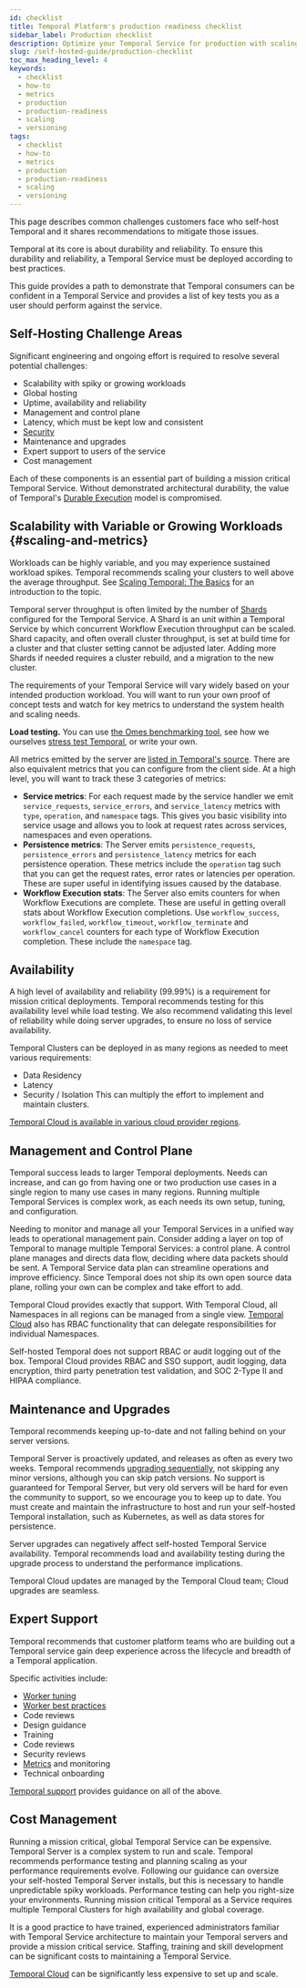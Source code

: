 ```yaml
---
id: checklist
title: Temporal Platform's production readiness checklist
sidebar_label: Production checklist
description: Optimize your Temporal Service for production with scaling, metrics, load testing, and effective workflow versioning techniques. Ensure robust performance and future-proof your workflows.
slug: /self-hosted-guide/production-checklist
toc_max_heading_level: 4
keywords:
  - checklist
  - how-to
  - metrics
  - production
  - production-readiness
  - scaling
  - versioning
tags:
  - checklist
  - how-to
  - metrics
  - production
  - production-readiness
  - scaling
  - versioning
---
```


This page describes common challenges customers face who self-host Temporal and it shares recommendations to mitigate those issues.

Temporal at its core is about durability and reliability.
To ensure this durability and reliability, a Temporal Service must be deployed according to best practices.

This guide provides a path to demonstrate that Temporal consumers can be confident in a Temporal Service and provides a list of key tests you as a user should perform against the service.

## Self-Hosting Challenge Areas

Significant engineering and ongoing effort is required to resolve several potential challenges:

- Scalability with spiky or growing workloads
- Global hosting
- Uptime, availability and reliability
- Management and control plane
- Latency, which must be kept low and consistent
- [Security](/self-hosted-guide/security)
- Maintenance and upgrades
- Expert support to users of the service
- Cost management

Each of these components is an essential part of building a mission critical Temporal Service.
Without demonstrated architectural durability, the value of Temporal's [Durable Execution](https://temporal.io/how-it-works) model is compromised.

## Scalability with Variable or Growing Workloads {#scaling-and-metrics}

Workloads can be highly variable, and you may experience sustained workload spikes.
Temporal recommends scaling your clusters to well above the average throughput.
See [Scaling Temporal: The Basics](https://temporal.io/blog/scaling-temporal-the-basics) for an introduction to the topic.

Temporal server throughput is often limited by the number of [Shards](/clusters#history-shard) configured for the Temporal Service.
A Shard is an unit within a Temporal Service by which concurrent Workflow Execution throughput can be scaled.
Shard capacity, and often overall cluster throughput, is set at build time for a cluster and that cluster setting cannot be adjusted later.
Adding more Shards if needed requires a cluster rebuild, and a migration to the new cluster.

The requirements of your Temporal Service will vary widely based on your intended production workload.
You will want to run your own proof of concept tests and watch for key metrics to understand the system health and scaling needs.

**Load testing.** You can use [the Omes benchmarking tool](https://github.com/temporalio/omes/), see how we ourselves [stress test Temporal](https://temporal.io/blog/temporal-deep-dive-stress-testing/), or write your own.

All metrics emitted by the server are [listed in Temporal's source](https://github.com/temporalio/temporal/blob/main/common/metrics/defs.go).
There are also equivalent metrics that you can configure from the client side.
At a high level, you will want to track these 3 categories of metrics:

- **Service metrics**: For each request made by the service handler we emit `service_requests`, `service_errors`, and `service_latency` metrics with `type`, `operation`, and `namespace` tags.
  This gives you basic visibility into service usage and allows you to look at request rates across services, namespaces and even operations.
- **Persistence metrics**: The Server emits `persistence_requests`, `persistence_errors` and `persistence_latency` metrics for each persistence operation.
  These metrics include the `operation` tag such that you can get the request rates, error rates or latencies per operation.
  These are super useful in identifying issues caused by the database.
- **Workflow Execution stats**: The Server also emits counters for when Workflow Executions are complete.
  These are useful in getting overall stats about Workflow Execution completions.
  Use `workflow_success`, `workflow_failed`, `workflow_timeout`, `workflow_terminate` and `workflow_cancel` counters for each type of Workflow Execution completion.
  These include the `namespace` tag.

## Availability

A high level of availability and reliability (99.99%) is a requirement for mission critical deployments.
Temporal recommends testing for this availability level while load testing.
We also recommend validating this level of reliability while doing server upgrades, to ensure no loss of service availability.

Temporal Clusters can be deployed in as many regions as needed to meet various requirements:

- Data Residency
- Latency
- Security / Isolation
  This can multiply the effort to implement and maintain clusters.

[Temporal Cloud is available in various cloud provider regions](/cloud/service-availability).

## Management and Control Plane

Temporal success leads to larger Temporal deployments.
Needs can increase, and can go from having one or two production use cases in a single region to many use cases in many regions.
Running multiple Temporal Services is complex work, as each needs its own setup, tuning, and configuration.

Needing to monitor and manage all your Temporal Services in a unified way leads to operational management pain.
Consider adding a layer on top of Temporal to manage multiple Temporal Services: a control plane.
A control plane manages and directs data flow, deciding where data packets should be sent.
A Temporal Service data plan can streamline operations and improve efficiency.
Since Temporal does not ship its own open source data plane, rolling your own can be complex and take effort to add.

Temporal Cloud provides exactly that support.
With Temporal Cloud, all Namespaces in all regions can be managed from a single view.
[Temporal Cloud](https://temporal.io/cloud) also has RBAC functionality that can delegate responsibilities for individual Namespaces.

Self-hosted Temporal does not support RBAC or audit logging out of the box.
Temporal Cloud provides RBAC and SSO support, audit logging, data encryption, third party penetration test validation, and SOC 2-Type II and HIPAA compliance.

## Maintenance and Upgrades

Temporal recommends keeping up-to-date and not falling behind on your server versions.

Temporal Server is proactively updated, and releases as often as every two weeks.
Temporal recommends [upgrading sequentially](/self-hosted-guide/upgrade-server), not skipping any minor versions, although you can skip patch versions.
No support is guaranteed for Temporal Server, but very old servers will be hard for even the community to support, so we encourage you to keep up to date.
You must create and maintain the infrastructure to host and run your self-hosted Temporal installation, such as Kubernetes, as well as data stores for persistence.

Server upgrades can negatively affect self-hosted Temporal Service availability.
Temporal recommends load and availability testing during the upgrade process to understand the performance implications.

Temporal Cloud updates are managed by the Temporal Cloud team; Cloud upgrades are seamless.

## Expert Support

Temporal recommends that customer platform teams who are building out a Temporal service gain deep experience across the lifecycle and breadth of a Temporal application.

Specific activities include:

- [Worker tuning](/develop/worker-performance)
- [Worker best practices](/workers)
- Code reviews
- Design guidance
- Training
- Code reviews
- Security reviews
- [Metrics](/references/sdk-metrics) and monitoring
- Technical onboarding

[Temporal support](/cloud/support) provides guidance on all of the above.

## Cost Management

Running a mission critical, global Temporal Service can be expensive.
Temporal Server is a complex system to run and scale.
Temporal recommends performance testing and planning scaling as your performance requirements evolve.
Following our guidance can oversize your self-hosted Temporal Server installs, but this is necessary to handle unpredictable spiky workloads.
Performance testing can help you right-size your environments.
Running mission critical Temporal as a Service requires multiple Temporal Clusters for high availability and global coverage.

It is a good practice to have trained, experienced administrators familiar with Temporal Service architecture to maintain your Temporal servers and provide a mission critical service.
Staffing, training and skill development can be significant costs to maintaining a Temporal Service.

[Temporal Cloud](https://temporal.io/cloud) can be significantly less expensive to set up and scale.
